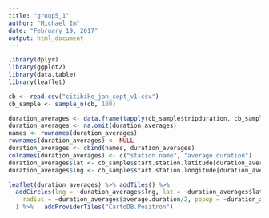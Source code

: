 ---
title: "group5_1"
author: "Michael Im"
date: "February 19, 2017"
output: html_document
---

```{r}
library(dplyr)
library(ggplot2)
library(data.table)
library(leaflet)

```


```{r}

cb <- read.csv("citibike_jan_sept_v1.csv")
cb_sample <- sample_n(cb, 100)

duration_averages <- data.frame(tapply(cb_sample$tripduration, cb_sample$start.station.name, mean, na.rm = TRUE))
duration_averages <- na.omit(duration_averages)
names <- rownames(duration_averages)
rownames(duration_averages) <- NULL
duration_averages <- cbind(names, duration_averages)
colnames(duration_averages) <- c("station.name", "average.duration")
duration_averages$lat <- cb_sample$start.station.latitude[duration_averages$station.name]
duration_averages$lng <- cb_sample$start.station.longitude[duration_averages$station.name]

leaflet(duration_averages) %>% addTiles() %>%
  addCircles(lng = ~duration_averages$lng, lat = ~duration_averages$lat, weight = 1,
    radius = ~duration_averages$average.duration/2, popup = ~duration_averages$station.name
  ) %>%   addProviderTiles("CartoDB.Positron")


```



